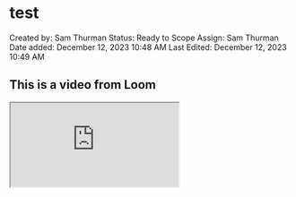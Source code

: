 # test

Created by: Sam Thurman
Status: Ready to Scope
Assign: Sam Thurman
Date added: December 12, 2023 10:48 AM
Last Edited: December 12, 2023 10:49 AM

## This is a video from Loom

<iframe src="https://www.loom.com/embed/a00dffdfdcea4be5b733033330639292?sid=39bd7b35-4f09-4ab4-835a-b1a6e752d274"></iframe>